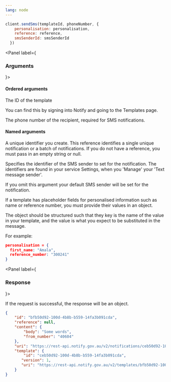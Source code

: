```yaml
---
lang: node
---
```



```javascript
client.sendSms(templateId, phoneNumber, {
    personalisation: personalisation,
    reference: reference,
    smsSenderId: smsSenderId
  })
```

<Panel label={<H3>Arguments</H3>}>

#### Ordered arguments

<Parameters>
  <Parameter required name="templateId">

The ID of the template

You can find this by signing into Notify and
going to the Templates page.

  </Parameter>
  <Parameter required name="phoneNumber">

The phone number of the recipient, required for SMS notifications.

  </Parameter>
</Parameters>


#### Named arguments

<Parameters>
  <Parameter optional name="reference">

A unique identifier you create. This reference identifies a single unique notification or a batch of notifications. If you do not have a reference, you must pass in an empty string or null.

  </Parameter>
  <Parameter optional name="smsSenderId">

Specifies the identifier of the SMS sender to set for the
notification. The identifiers are found in your service Settings, when you
'Manage' your 'Text message sender'.

If you omit this argument your default SMS sender will be set for the
notification.

  </Parameter>
  <Parameter optional name="personalisation">

If a template has placeholder fields for personalised information such as name
or reference number, you must provide their values in an object.

The object should be structured such that they key is the name
of the value in your template, and the value is what you expect to be
substituted in the message.

For example:

```json inline
personalisation = {
  first_name: "Amala",
  reference_number: "300241"
}
```

  </Parameter>
</Parameters>
</Panel>

<Panel label={<H3>Response</H3>}>

If the request is successful, the response will be an object.

```json
{
    "id": "bfb50d92-100d-4b8b-b559-14fa3b091cda",
    "reference": null,
    "content": {
        "body": "Some words",
        "from_number": "40604"
    },
    "uri": "https://rest-api.notify.gov.au/v2/notifications/ceb50d92-100d-4b8b-b559-14fa3b091cd",
    "template": {
        "id": "ceb50d92-100d-4b8b-b559-14fa3b091cda",
       "version": 1,
       "uri": "https://rest-api.notify.gov.au/v2/templates/bfb50d92-100d-4b8b-b559-14fa3b091cda"
    }
}
```

</Panel>
